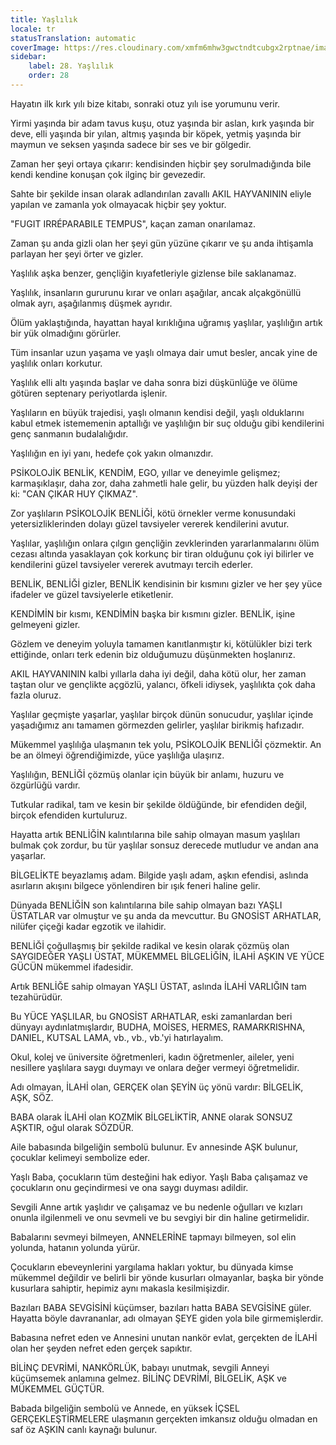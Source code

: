 ```yaml
---
title: Yaşlılık
locale: tr
statusTranslation: automatic
coverImage: https://res.cloudinary.com/xmfm6mhw3gwctndtcubgx2rptnae/image/upload/v1740337243/small_cover_educacion_fundamental_a051170f1c.webp
sidebar:
    label: 28. Yaşlılık
    order: 28
---
```

Hayatın ilk kırk yılı bize kitabı, sonraki otuz yılı ise yorumunu verir.

Yirmi yaşında bir adam tavus kuşu, otuz yaşında bir aslan, kırk yaşında bir deve, elli yaşında bir yılan, altmış yaşında bir köpek, yetmiş yaşında bir maymun ve seksen yaşında sadece bir ses ve bir gölgedir.

Zaman her şeyi ortaya çıkarır: kendisinden hiçbir şey sorulmadığında bile kendi kendine konuşan çok ilginç bir gevezedir.

Sahte bir şekilde insan olarak adlandırılan zavallı AKIL HAYVANININ eliyle yapılan ve zamanla yok olmayacak hiçbir şey yoktur.

"FUGIT IRRÉPARABILE TEMPUS", kaçan zaman onarılamaz.

Zaman şu anda gizli olan her şeyi gün yüzüne çıkarır ve şu anda ihtişamla parlayan her şeyi örter ve gizler.

Yaşlılık aşka benzer, gençliğin kıyafetleriyle gizlense bile saklanamaz.

Yaşlılık, insanların gururunu kırar ve onları aşağılar, ancak alçakgönüllü olmak ayrı, aşağılanmış düşmek ayrıdır.

Ölüm yaklaştığında, hayattan hayal kırıklığına uğramış yaşlılar, yaşlılığın artık bir yük olmadığını görürler.

Tüm insanlar uzun yaşama ve yaşlı olmaya dair umut besler, ancak yine de yaşlılık onları korkutur.

Yaşlılık elli altı yaşında başlar ve daha sonra bizi düşkünlüğe ve ölüme götüren septenary periyotlarda işlenir.

Yaşlıların en büyük trajedisi, yaşlı olmanın kendisi değil, yaşlı olduklarını kabul etmek istememenin aptallığı ve yaşlılığın bir suç olduğu gibi kendilerini genç sanmanın budalalığıdır.

Yaşlılığın en iyi yanı, hedefe çok yakın olmanızdır.

PSİKOLOJİK BENLİK, KENDİM, EGO, yıllar ve deneyimle gelişmez; karmaşıklaşır, daha zor, daha zahmetli hale gelir, bu yüzden halk deyişi der ki: "CAN ÇIKAR HUY ÇIKMAZ".

Zor yaşlıların PSİKOLOJİK BENLİĞİ, kötü örnekler verme konusundaki yetersizliklerinden dolayı güzel tavsiyeler vererek kendilerini avutur.

Yaşlılar, yaşlılığın onlara çılgın gençliğin zevklerinden yararlanmalarını ölüm cezası altında yasaklayan çok korkunç bir tiran olduğunu çok iyi bilirler ve kendilerini güzel tavsiyeler vererek avutmayı tercih ederler.

BENLİK, BENLİĞİ gizler, BENLİK kendisinin bir kısmını gizler ve her şey yüce ifadeler ve güzel tavsiyelerle etiketlenir.

KENDİMİN bir kısmı, KENDİMİN başka bir kısmını gizler. BENLİK, işine gelmeyeni gizler.

Gözlem ve deneyim yoluyla tamamen kanıtlanmıştır ki, kötülükler bizi terk ettiğinde, onları terk edenin biz olduğumuzu düşünmekten hoşlanırız.

AKIL HAYVANININ kalbi yıllarla daha iyi değil, daha kötü olur, her zaman taştan olur ve gençlikte açgözlü, yalancı, öfkeli idiysek, yaşlılıkta çok daha fazla oluruz.

Yaşlılar geçmişte yaşarlar, yaşlılar birçok dünün sonucudur, yaşlılar içinde yaşadığımız anı tamamen görmezden gelirler, yaşlılar birikmiş hafızadır.

Mükemmel yaşlılığa ulaşmanın tek yolu, PSİKOLOJİK BENLİĞİ çözmektir. An be an ölmeyi öğrendiğimizde, yüce yaşlılığa ulaşırız.

Yaşlılığın, BENLİĞİ çözmüş olanlar için büyük bir anlamı, huzuru ve özgürlüğü vardır.

Tutkular radikal, tam ve kesin bir şekilde öldüğünde, bir efendiden değil, birçok efendiden kurtuluruz.

Hayatta artık BENLİĞİN kalıntılarına bile sahip olmayan masum yaşlıları bulmak çok zordur, bu tür yaşlılar sonsuz derecede mutludur ve andan ana yaşarlar.

BİLGELİKTE beyazlamış adam. Bilgide yaşlı adam, aşkın efendisi, aslında asırların akışını bilgece yönlendiren bir ışık feneri haline gelir.

Dünyada BENLİĞİN son kalıntılarına bile sahip olmayan bazı YAŞLI ÜSTATLAR var olmuştur ve şu anda da mevcuttur. Bu GNOSİST ARHATLAR, nilüfer çiçeği kadar egzotik ve ilahidir.

BENLİĞİ çoğullaşmış bir şekilde radikal ve kesin olarak çözmüş olan SAYGIDEĞER YAŞLI ÜSTAT, MÜKEMMEL BİLGELİĞİN, İLAHİ AŞKIN VE YÜCE GÜCÜN mükemmel ifadesidir.

Artık BENLİĞE sahip olmayan YAŞLI ÜSTAT, aslında İLAHİ VARLIĞIN tam tezahürüdür.

Bu YÜCE YAŞLILAR, bu GNOSİST ARHATLAR, eski zamanlardan beri dünyayı aydınlatmışlardır, BUDHA, MOİSES, HERMES, RAMARKRISHNA, DANIEL, KUTSAL LAMA, vb., vb., vb.'yi hatırlayalım.

Okul, kolej ve üniversite öğretmenleri, kadın öğretmenler, aileler, yeni nesillere yaşlılara saygı duymayı ve onlara değer vermeyi öğretmelidir.

Adı olmayan, İLAHİ olan, GERÇEK olan ŞEYİN üç yönü vardır: BİLGELİK, AŞK, SÖZ.

BABA olarak İLAHİ olan KOZMİK BİLGELİKTİR, ANNE olarak SONSUZ AŞKTIR, oğul olarak SÖZDÜR.

Aile babasında bilgeliğin sembolü bulunur. Ev annesinde AŞK bulunur, çocuklar kelimeyi sembolize eder.

Yaşlı Baba, çocukların tüm desteğini hak ediyor. Yaşlı Baba çalışamaz ve çocukların onu geçindirmesi ve ona saygı duyması adildir.

Sevgili Anne artık yaşlıdır ve çalışamaz ve bu nedenle oğulları ve kızları onunla ilgilenmeli ve onu sevmeli ve bu sevgiyi bir din haline getirmelidir.

Babalarını sevmeyi bilmeyen, ANNELERİNE tapmayı bilmeyen, sol elin yolunda, hatanın yolunda yürür.

Çocukların ebeveynlerini yargılama hakları yoktur, bu dünyada kimse mükemmel değildir ve belirli bir yönde kusurları olmayanlar, başka bir yönde kusurlara sahiptir, hepimiz aynı makasla kesilmişizdir.

Bazıları BABA SEVGİSİNİ küçümser, bazıları hatta BABA SEVGİSİNE güler. Hayatta böyle davrananlar, adı olmayan ŞEYE giden yola bile girmemişlerdir.

Babasına nefret eden ve Annesini unutan nankör evlat, gerçekten de İLAHİ olan her şeyden nefret eden gerçek sapıktır.

BİLİNÇ DEVRİMİ, NANKÖRLÜK, babayı unutmak, sevgili Anneyi küçümsemek anlamına gelmez. BİLİNÇ DEVRİMİ, BİLGELİK, AŞK ve MÜKEMMEL GÜÇTÜR.

Babada bilgeliğin sembolü ve Annede, en yüksek İÇSEL GERÇEKLEŞTİRMELERE ulaşmanın gerçekten imkansız olduğu olmadan en saf öz AŞKIN canlı kaynağı bulunur.

